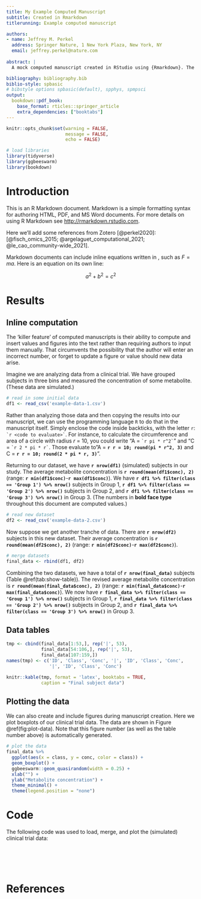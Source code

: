 ```yaml
---
title: My Example Computed Manuscript
subtitle: Created in Rmarkdown
titlerunning: Example computed manuscript

authors: 
- name: Jeffrey M. Perkel
  address: Springer Nature, 1 New York Plaza, New York, NY
  email: jeffrey.perkel@nature.com
  
abstract: |
  A mock computed manuscript created in RStudio using {Rmarkdown}. The {Bookdown} and {Rticles} packages were used to output the text in Springer Nature's desired manuscript format. 

bibliography: bibliography.bib
biblio-style: spbasic
# bibstyle options spbasic(default), spphys, spmpsci
output: 
  bookdown::pdf_book:
    base_format: rticles::springer_article
    extra_dependencies: ["booktabs"]
---
```


```r
knitr::opts_chunk$set(warning = FALSE,
                      message = FALSE,
                      echo = FALSE)
```

```r
# load libraries
library(tidyverse)
library(ggbeeswarm)
library(bookdown)
```

# Introduction {#intro}

This is an R Markdown document. Markdown is a simple formatting syntax for authoring HTML, PDF, and MS Word documents. For more details on using R Markdown see <http://rmarkdown.rstudio.com>.

Here we'll add some references from Zotero [@perkel2020]: [@fisch_omics_2015; @argelaguet_computational_2021; @le_cao_community-wide_2021].

Markdown documents can include inline equations written in \LaTeX, such as $F = ma$. Here is an equation on its own line:

$$a^2 + b^2 = c^2$$

# Results {#results}

## Inline computation {#sec:1}

The 'killer feature' of computed manuscripts is their ability to compute and insert values and figures into the text rather than requiring authors to input them manually. That circumvents the possibility that the author will enter an incorrect number, or forget to update a figure or value should new data arise. 

Imagine we are analyzing data from a clinical trial. We have grouped subjects in three bins and measured the concentration of some metabolite. (These data are simulated.)

```r
# read in some initial data
df1 <- read_csv('example-data-1.csv')
```

Rather than analyzing those data and then copying the results into our manuscript, we can use the programming language `R` to do that in the manuscript itself. Simply enclose the code inside backticks, with the letter `r`: `` `r
<code to evaluate>` ``. For instance, to calculate the circumference and area of a circle with radius _r_ = 10, you could write "A = `` `r
pi * r^2` ``" and  "C = `` `r
2 * pi * r` ``. Those evaluate to "A = **`r r = 10; round(pi * r^2, 3)`** and C = **`r r = 10; round(2 * pi * r, 3)`**". 

Returning to our dataset, we have **`r nrow(df1)`** (simulated) subjects in our study. The average metabolite concentration is **`r round(mean(df1$conc), 2)`** (range: **`r min(df1$conc)`**-**`r max(df1$conc)`**). We have **`r df1 %>% filter(class == 'Group 1') %>% nrow()`** subjects in Group 1, **`r df1 %>% filter(class == 'Group 2') %>% nrow()`** subjects in Group 2, and **`r df1 %>% filter(class == 'Group 3') %>% nrow()`** in Group 3. (The numbers in **bold face type** throughout this document are computed values.)

```r
# read new dataset
df2 <- read_csv('example-data-2.csv')
```

Now suppose we get another tranche of data. There are **`r nrow(df2)`** subjects in this new dataset. Their average concentration is **`r round(mean(df2$conc), 2)`** (range: **`r min(df2$conc)`**-**`r max(df2$conc)`**). 

```r
# merge datasets
final_data <- rbind(df1, df2)
```

Combining the two datasets, we have a total of **`r nrow(final_data)`** subjects (Table \@ref(tab:show-table)). The revised average metabolite concentration is **`r round(mean(final_data$conc), 2)`** (range: **`r min(final_data$conc)`**-**`r max(final_data$conc)`**). We now have **`r final_data %>% filter(class == 'Group 1') %>% nrow()`** subjects in Group 1, **`r final_data %>% filter(class == 'Group 2') %>% nrow()`** subjects in Group 2, and **`r final_data %>% filter(class == 'Group 3') %>% nrow()`** in Group 3.

## Data tables{#sec:2}

```r
tmp <- cbind(final_data[1:53,], rep('|', 53), 
             final_data[54:106,], rep('|', 53), 
             final_data[107:159,])
names(tmp) <- c('ID', 'Class', 'Conc', '|', 'ID', 'Class', 'Conc', 
                '|', 'ID', 'Class', 'Conc')

knitr::kable(tmp, format = 'latex', booktabs = TRUE, 
             caption = "Final subject data")
```

## Plotting the data {#sec:3}

We can also create and include figures during manuscript creation. Here we plot boxplots of our clinical trial data. The data are shown in Figure \@ref(fig:plot-data). Note that this figure number (as well as the table number above) is automatically generated. 

```r
# plot the data
final_data %>% 
  ggplot(aes(x = class, y = conc, color = class)) +
  geom_boxplot() +
  ggbeeswarm::geom_quasirandom(width = 0.25) + 
  xlab("") +
  ylab("Metabolite concentration") + 
  theme_minimal() +
  theme(legend.position = "none")

```

# Code{#code}

The following code was used to load, merge, and plot the (simulated) clinical trial data:

```r
```

```r
```

```r
```

```r
```

```r
```

# References
